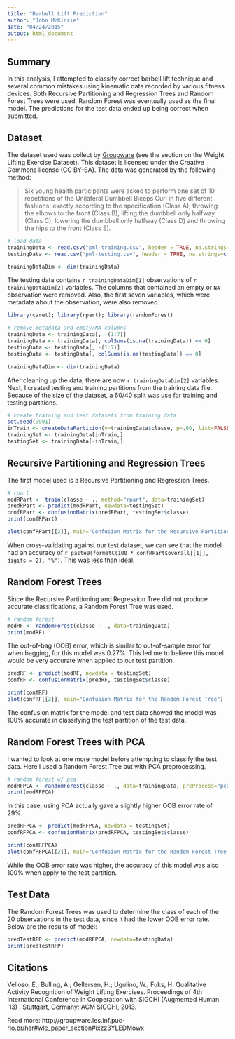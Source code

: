 ```yaml
---
title: "Barbell Lift Prediction"
author: "John McKinzie"
date: "04/24/2015"
output: html_document
---
```


## Summary

In this analysis, I attempted to classify correct barbell lift technique and several common mistakes using kinematic
data recorded by various fitness devices. Both Recursive Partitioning and Regression Trees and Random Forest Trees were
used. Random Forest was eventually used as the final model. The predictions for the test data ended up being correct 
when submitted.

## Dataset

The dataset used was collect by [Groupware](http://groupware.les.inf.puc-rio.br/har) (see the section on the Weight 
Lifting Exercise Dataset). This dataset is licensed under the Creative Commons license (CC BY-SA). The data was
generated by the following method:

>Six young health participants were asked to perform one set of 10 repetitions of the Unilateral Dumbbell Biceps Curl in five different fashions: exactly according to the specification (Class A), throwing the elbows to the front (Class B), lifting the dumbbell only halfway (Class C), lowering the dumbbell only halfway (Class D) and throwing the hips to the front (Class E).

```r
# load data
trainingData <- read.csv("pml-training.csv", header = TRUE, na.strings=c("","NA"))
testingData <- read.csv("pml-testing.csv", header = TRUE, na.strings=c("","NA"))
```

```r
trainingDataDim <- dim(trainingData)
```

The testing data contains `r trainingDataDim[1]` observations of `r trainingDataDim[2]` variables. The columns that 
contained an empty or `NA` observation were removed. Also, the first seven variables, which were metadata about the 
observation, were also removed.

```r
library(caret); library(rpart); library(randomForest)
```

```r
# remove metadata and empty/NA columns
trainingData <- trainingData[, -(1:7)]
trainingData <- trainingData[, colSums(is.na(trainingData)) == 0]
testingData <- testingData[, -(1:7)]
testingData <- testingData[, colSums(is.na(testingData)) == 0]
```

```r
trainingDataDim <- dim(trainingData)
```

After cleaning up the data, there are now `r trainingDataDim[2]` variables. Next, I created testing and training
partitions from the training data file. Because of the size of the dataset, a 60/40 split was use for training and 
testing partitions.

```r
# create training and test datasets from training data
set.seed(9991)
inTrain <- createDataPartition(y=trainingData$classe, p=.60, list=FALSE)
trainingSet <- trainingData[inTrain,]
testingSet <- trainingData[-inTrain,]
```

## Recursive Partitioning and Regression Trees

The first model used is a Recursive Partitioning and Regression Trees.

```r
# rpart
modRPart <- train(classe ~ ., method="rpart", data=trainingSet)
predRPart <- predict(modRPart, newdata=testingSet)
confRPart <- confusionMatrix(predRPart, testingSet$classe)
print(confRPart)
```

```r
plot(confRPart[[2]], main="Confusion Matrix for the Recursive Partitioning and Regression Tree")
```

When cross-validating against our test dataset, we can see that the model had an accuracy of 
`r paste0(formatC(100 * confRPart$overall[[1]], digits = 2), "%")`. This was less than ideal.

## Random Forest Trees

Since the Recursive Partitioning and Regression Tree did not produce accurate classifications, a Random Forest Tree was
used. 

```r
# random forest
modRF <- randomForest(classe ~ ., data=trainingData)
print(modRF)
```

The out-of-bag (OOB) error, which is similar to out-of-sample error for when bagging, for this model was 0.27%. This led
me to believe this model would be very accurate when applied to our test partition.

```r
predRF <- predict(modRF, newdata = testingSet)
confRF <- confusionMatrix(predRF, testingSet$classe)
```

```r
print(confRF)
plot(confRF[[2]], main="Confusion Matrix for the Random Forest Tree")
```

The confusion matrix for the model and test data showed the model was 100% accurate in classifying the test 
partition of the test data.

## Random Forest Trees with PCA

I wanted to look at one more model before attempting to classify the test data. Here I used a Random Forest Tree but 
with PCA preprocessing.

```r
# random forest w/ pca
modRFPCA <- randomForest(classe ~ ., data=trainingData, preProcess="pca")
print(modRFPCA)
```

In this case, using PCA actually gave a slightly higher OOB error rate of 29%.

```r
predRFPCA <- predict(modRFPCA, newdata = testingSet)
confRFPCA <- confusionMatrix(predRFPCA, testingSet$classe)
```

```r
print(confRFPCA)
plot(confRFPCA[[2]], main="Confusion Matrix for the Random Forest Tree w/ PCA")
```

While the OOB error rate was higher, the accuracy of this model was also 100% when apply to the test partition.

## Test Data

The Random Forest Trees was used to determine the class of each of the 20 observations in the test data, since it had
the lower OOB error rate. Below are the results of model:

```r
predTestRFP <- predict(modRFPCA, newdata=testingData)
print(predTestRFP)
```

## Citations

Velloso, E.; Bulling, A.; Gellersen, H.; Ugulino, W.; Fuks, H. Qualitative Activity Recognition of Weight Lifting Exercises. Proceedings of 4th International Conference in Cooperation with SIGCHI (Augmented Human '13) . Stuttgart, Germany: ACM SIGCHI, 2013.

Read more: http://groupware.les.inf.puc-rio.br/har#wle_paper_section#ixzz3YLEDMowx

